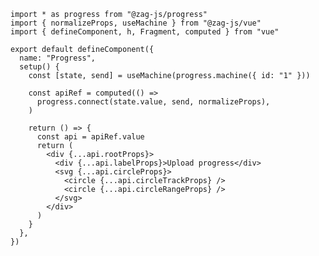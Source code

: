 ```tsx
import * as progress from "@zag-js/progress"
import { normalizeProps, useMachine } from "@zag-js/vue"
import { defineComponent, h, Fragment, computed } from "vue"

export default defineComponent({
  name: "Progress",
  setup() {
    const [state, send] = useMachine(progress.machine({ id: "1" }))

    const apiRef = computed(() =>
      progress.connect(state.value, send, normalizeProps),
    )

    return () => {
      const api = apiRef.value
      return (
        <div {...api.rootProps}>
          <div {...api.labelProps}>Upload progress</div>
          <svg {...api.circleProps}>
            <circle {...api.circleTrackProps} />
            <circle {...api.circleRangeProps} />
          </svg>
        </div>
      )
    }
  },
})
```
